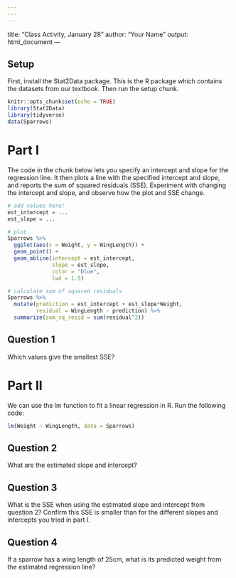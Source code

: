```yaml
---
---
---
```

title: "Class Activity, January 28"
author: "Your Name"
output: html_document
---

## Setup

First, install the Stat2Data package. This is the R package which contains the datasets from our textbook. Then run the setup chunk.

```r
knitr::opts_chunk$set(echo = TRUE)
library(Stat2Data)
library(tidyverse)
data(Sparrows)
```

# Part I

The code in the chunk below lets you specify an intercept and slope for the regression line. It then plots a line with the specified intercept and slope, and reports the sum of squared residuals (SSE). Experiment with changing the intercept and slope, and observe how the plot and SSE change.

```r
# add values here!
est_intercept = ...
est_slope = ...

# plot
Sparrows %>%
  ggplot(aes(x = Weight, y = WingLength)) +
  geom_point() +
  geom_abline(intercept = est_intercept,
              slope = est_slope,
              color = "blue",
              lwd = 1.5)

# calculate sum of squared residuals
Sparrows %>%
  mutate(prediction = est_intercept + est_slope*Weight,
         residual = WingLength - prediction) %>%
  summarize(sum_sq_resid = sum(residual^2))
```

## Question 1

Which values give the smallest SSE?


# Part II

We can use the lm function to fit a linear regression in R. Run the following code:

```r
lm(Weight ~ WingLength, data = Sparrows)
```

## Question 2

What are the estimated slope and intercept?

## Question 3

What is the SSE when using the estimated slope and intercept from question 2? Confirm this SSE is smaller than for the different slopes and intercepts you tried in part I.

## Question 4

If a sparrow has a wing length of 25cm, what is its predicted weight from the estimated regression line?

